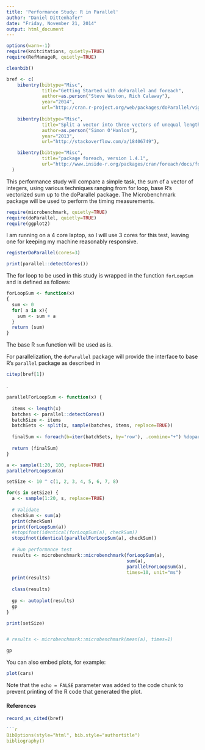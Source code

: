 ```yaml
---
title: 'Performance Study: R in Parallel'
author: "Daniel Dittenhafer"
date: "Friday, November 21, 2014"
output: html_document
---
```

```r
options(warn=-1)
require(knitcitations, quietly=TRUE)
require(RefManageR, quietly=TRUE)

cleanbib()

bref <- c(
    bibentry(bibtype="Misc", 
             title="Getting Started with doParallel and foreach", 
             author=as.person("Steve Weston, Rich Calaway"),
             year="2014",
             url="http://cran.r-project.org/web/packages/doParallel/vignettes/gettingstartedParallel.pdf"),
    
    bibentry(bibtype="Misc", 
             title="Split a vector into three vectors of unequal length in R", 
             author=as.person("Simon O'Hanlon"),
             year="2013",
             url="http://stackoverflow.com/a/18406749"),

    bibentry(bibtype="Misc", 
             title="package foreach, version 1.4.1", 
             url="http://www.inside-r.org/packages/cran/foreach/docs/foreach")
  )

```

This performance study will compare a simple task, the sum of a vector of integers, using various techniques ranging from for loop, base R's vectorized sum up to the doParallel package. The Microbenchmark package will be used to perform the timing measurements.

```r
require(microbenchmark, quietly=TRUE)
require(doParallel, quietly=TRUE)
require(ggplot2)
```

I am running on a 4 core laptop, so I will use 3 cores for this test, leaving one for keeping my machine reasonably responsive. 

```r
registerDoParallel(cores=3) 

print(parallel::detectCores())
```

The for loop to be used in this study is wrapped in the function `forLoopSum` and is defined as follows:

```r
forLoopSum <- function(x)
{
  sum <- 0
  for( a in x){
    sum <- sum + a
  }
  return (sum)
}
```

The base R `sum` function will be used as is.

For parallelization, the `doParallel` package will provide the interface to base R's `parallel` package as described in 
```r
citep(bref[1]) 
```
.

```r
parallelForLoopSum <- function(x) {
  
  items <- length(x)
  batches <- parallel::detectCores()
  batchSize <- items
  batchSets <- split(x, sample(batches, items, replace=TRUE))
  
  finalSum <- foreach(b=iter(batchSets, by='row'), .combine="+") %dopar% sum(b)
  
  return (finalSum)
}

a <- sample(1:20, 100, replace=TRUE)
parallelForLoopSum(a)
```

```r
setSize <- 10 ^ c(1, 2, 3, 4, 5, 6, 7, 8)

for(s in setSize) {
  a <- sample(1:20, s, replace=TRUE)
  
  # Validate
  checkSum <- sum(a)
  print(checkSum)
  print(forLoopSum(a))
  #stopifnot(identical(forLoopSum(a), checkSum))
  stopifnot(identical(parallelForLoopSum(a), checkSum))
  
  # Run performance test
  results <- microbenchmark::microbenchmark(forLoopSum(a), 
                                            sum(a), 
                                            parallelForLoopSum(a), 
                                            times=10, unit="ms")
  print(results)
  
  class(results)
  
  gp <- autoplot(results)
  gp
}

print(setSize)


# results <- microbenchmark::microbenchmark(mean(a), times=1)

```

```r
gp
```

You can also embed plots, for example:

```r
plot(cars)
```

Note that the `echo = FALSE` parameter was added to the code chunk to prevent printing of the R code that generated the plot.

#### References ####
```r
record_as_cited(bref)

```r
BibOptions(style="html", bib.style="authortitle")
bibliography()
```